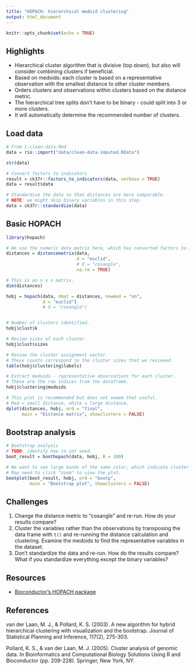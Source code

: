 ```yaml
---
title: "HOPACH: hierarchical medoid clustering"
output: html_document
---
```


```r
knitr::opts_chunk$set(echo = TRUE)
```

## Highlights

* Hierarchical cluster algorithm that is divisive (top down), but also will consider combining clusters if beneficial.
* Based on medoids: each cluster is based on a representative observation with the smallest distance to other cluster members.
* Orders clusters and observations within clusters based on the distance metric.
* The hierarchical tree splits don't have to be binary - could split into 3 or more clusters.
* It will automatically determine the recommended number of clusters.

## Load data

```r
# From 1-clean-data.Rmd
data = rio::import("data/clean-data-imputed.RData")

str(data)

# Convert factors to indicators
result = ck37r::factors_to_indicators(data, verbose = TRUE)
data = result$data

# Standardize the data so that distances are more comparable.
# NOTE: we might skip binary variables in this step.
data = ck37r::standardize(data)
```

## Basic HOPACH

```r
library(hopach)

# We use the numeric data matrix here, which has converted factors to indicators.
distances = distancematrix(data,
                           d = "euclid",
                           # d = "cosangle",
                           na.rm = TRUE)

# This is an n x n matrix.
dim(distances)

hobj = hopach(data, dmat = distances, newmed = "nn",
              d = "euclid")
              # d = "cosangle")


# Number of clusters identified.
hobj$clust$k  

# Review sizes of each cluster.
hobj$clust$sizes 

# Review the cluster assignment vector.
# These counts correspond to the cluster sizes that we reviewed.
table(hobj$clustering$labels)

# Extract medoids - representative observations for each cluster.
# These are the row indices from the dataframe.
hobj$clustering$medoids

# This plot is recommended but does not seeem that useful.
# Red = small distance, white = large distance.
dplot(distances, hobj, ord = "final",
      main = "Distance matrix", showclusters = FALSE)  

```

## Bootstrap analysis

```r

# Bootstrap analysis
# TODO: identify how to set seed.
boot_result = boothopach(data, hobj, B = 100)

# We want to see large bands of the same color, which indicate cluster stability.
# May need to click "zoom" to view the plot.
bootplot(boot_result, hobj, ord = "bootp",
         main = "Bootstrap plot", showclusters = FALSE)


```

## Challenges

1. Change the distance metric to "cosangle" and re-run. How do your results compare?
2. Cluster the variables rather than the observations by transposing the data frame with `t()` and re-running the distance calculation and clustering. Examine the medoids to find the representative variables in the dataset.
3. Don't standardize the data and re-run. How do the results compare? What if you standardize everything except the binary variables?

## Resources

* [Bioconductor's HOPACH package](https://www.bioconductor.org/packages/release/bioc/vignettes/hopach/inst/doc/hopach.pdf)

## References

van der Laan, M. J., & Pollard, K. S. (2003). A new algorithm for hybrid hierarchical clustering with visualization and the bootstrap. Journal of Statistical Planning and Inference, 117(2), 275-303.

Pollard, K. S., & van der Laan, M. J. (2005). Cluster analysis of genomic data. In Bioinformatics and Computational Biology Solutions Using R and Bioconductor (pp. 209-228). Springer, New York, NY.
